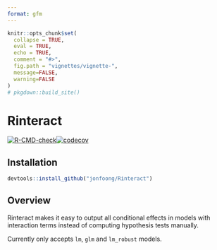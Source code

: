 ---
format: gfm
---

```{r, echo = FALSE}
knitr::opts_chunk$set(
  collapse = TRUE,
  eval = TRUE,
  echo = TRUE,
  comment = "#>",
  fig.path = "vignettes/vignette-",
  message=FALSE,
  warning=FALSE
)
# pkgdown::build_site()
```

# Rinteract

[![R-CMD-check](https://github.com/jonfoong/Rinteract/actions/workflows/R-CMD-check.yaml/badge.svg)](https://github.com/jonfoong/Rinteract/actions/workflows/R-CMD-check.yaml)[![codecov](https://codecov.io/github/jonfoong/Rinteract/branch/main/graph/badge.svg?token=2SOK4T1220)](https://codecov.io/github/jonfoong/Rinteract)

## Installation

```{r install, eval=FALSE}

devtools::install_github("jonfoong/Rinteract")
```

## Overview

Rinteract makes it easy to output all conditional effects in models with interaction terms instead of computing hypothesis tests manually.

Currently only accepts `lm`, `glm` and `lm_robust` models.

